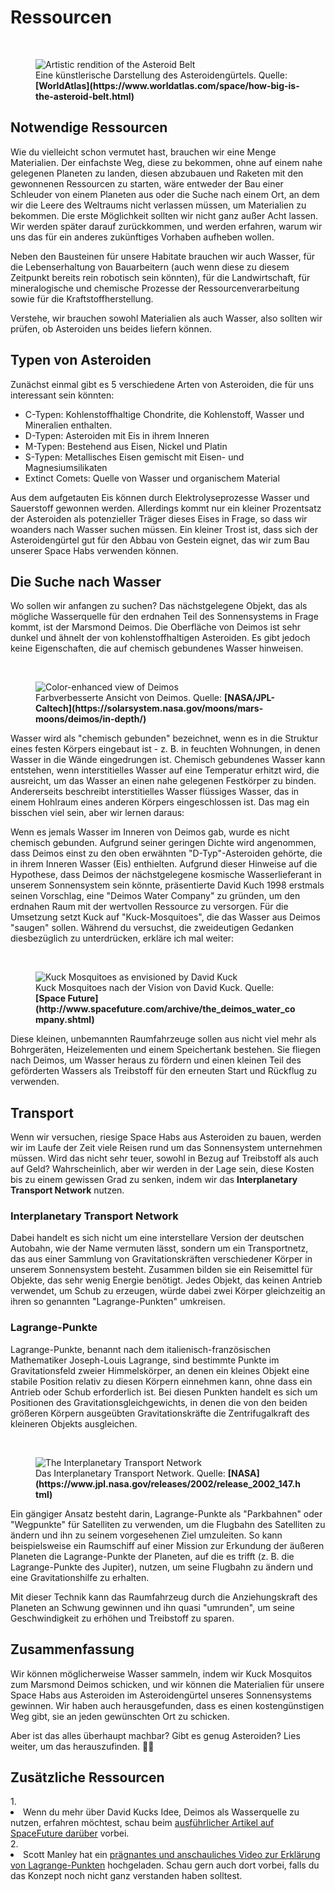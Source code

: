 
# Ressourcen

<ReadingTime />

<br/>
<figure>
<Image src={require(".//../../../resources/images/asteroidbelt.png")} alt="Artistic rendition of the Asteroid Belt" />
<figcaption style={{ color: "rgb(156, 156, 156)", fontSize: "14px", marginTop: "2px" }}>Eine künstlerische Darstellung des Asteroidengürtels. Quelle: <strong>[WorldAtlas](https://www.worldatlas.com/space/how-big-is-the-asteroid-belt.html)</strong></figcaption>
</figure>

## Notwendige Ressourcen
Wie du vielleicht schon vermutet hast, brauchen wir eine Menge Materialien. Der einfachste Weg, diese zu bekommen, ohne auf einem nahe gelegenen Planeten zu landen, diesen abzubauen und Raketen mit den gewonnenen Ressourcen zu starten, wäre entweder der Bau einer Schleuder von einem Planeten aus oder die Suche nach einem Ort, an dem wir die Leere des Weltraums nicht verlassen müssen, um Materialien zu bekommen. Die erste Möglichkeit sollten wir nicht ganz außer Acht lassen. Wir werden später darauf zurückkommen, und werden erfahren, warum wir uns das für ein anderes zukünftiges Vorhaben aufheben wollen.

Neben den Bausteinen für unsere Habitate brauchen wir auch Wasser, für die Lebenserhaltung von Bauarbeitern (auch wenn diese zu diesem Zeitpunkt bereits rein robotisch sein könnten), für die Landwirtschaft, für mineralogische und chemische Prozesse der Ressourcenverarbeitung sowie für die Kraftstoffherstellung.

Verstehe, wir brauchen sowohl Materialien als auch Wasser, also sollten wir prüfen, ob Asteroiden uns beides liefern können.

## Typen von Asteroiden
Zunächst einmal gibt es 5 verschiedene Arten von Asteroiden, die für uns interessant sein könnten:

- C-Typen: Kohlenstoffhaltige Chondrite, die Kohlenstoff, Wasser und Mineralien enthalten.
- D-Typen: Asteroiden mit Eis in ihrem Inneren
- M-Typen: Bestehend aus Eisen, Nickel und Platin
- S-Typen: Metallisches Eisen gemischt mit Eisen- und Magnesiumsilikaten
- Extinct Comets: Quelle von Wasser und organischem Material

Aus dem aufgetauten Eis können durch Elektrolyseprozesse Wasser und Sauerstoff gewonnen werden. Allerdings kommt nur ein kleiner Prozentsatz der Asteroiden als potenzieller Träger dieses Eises in Frage, so dass wir woanders nach Wasser suchen müssen. Ein kleiner Trost ist, dass sich der Asteroidengürtel gut für den Abbau von Gestein eignet, das wir zum Bau unserer Space Habs verwenden können.

## Die Suche nach Wasser
Wo sollen wir anfangen zu suchen? Das nächstgelegene Objekt, das als mögliche Wasserquelle für den erdnahen Teil des Sonnensystems in Frage kommt, ist der Marsmond Deimos. Die Oberfläche von Deimos ist sehr dunkel und ähnelt der von kohlenstoffhaltigen Asteroiden. Es gibt jedoch keine Eigenschaften, die auf chemisch gebundenes Wasser hinweisen. 

<br/>
<figure>
<Image src={require(".//../../../resources/images/deimos.png")} alt="Color-enhanced view of Deimos" />
<figcaption style={{ color: "rgb(156, 156, 156)", fontSize: "14px", marginTop: "2px" }}>Farbverbesserte Ansicht von Deimos. Quelle: <strong>[NASA/JPL-Caltech](https://solarsystem.nasa.gov/moons/mars-moons/deimos/in-depth/)</strong></figcaption>
</figure>

Wasser wird als "chemisch gebunden" bezeichnet, wenn es in die Struktur eines festen Körpers eingebaut ist - z. B. in feuchten Wohnungen, in denen Wasser in die Wände eingedrungen ist. Chemisch gebundenes Wasser kann entstehen, wenn interstitielles Wasser auf eine Temperatur erhitzt wird, die ausreicht, um das Wasser an einen nahe gelegenen Festkörper zu binden. Andererseits beschreibt interstitielles Wasser flüssiges Wasser, das in einem Hohlraum eines anderen Körpers eingeschlossen ist. Das mag ein bisschen viel sein, aber wir lernen daraus:

Wenn es jemals Wasser im Inneren von Deimos gab, wurde es nicht chemisch gebunden. Aufgrund seiner geringen Dichte wird angenommen, dass Deimos einst zu den oben erwähnten "D-Typ"-Asteroiden gehörte, die in ihrem Inneren Wasser (Eis) enthielten. Aufgrund dieser Hinweise auf die Hypothese, dass Deimos der nächstgelegene kosmische Wasserlieferant in unserem Sonnensystem sein könnte, präsentierte David Kuch 1998 erstmals seinen Vorschlag, eine "Deimos Water Company" zu gründen, um den erdnahen Raum mit der wertvollen Ressource zu versorgen. Für die Umsetzung setzt Kuck auf "Kuck-Mosquitoes", die das Wasser aus Deimos "saugen" sollen. Während du versuchst, die zweideutigen Gedanken diesbezüglich zu unterdrücken, erkläre ich mal weiter:

<br/>
<figure>
<Image src={require(".//../../../resources/images/deimosdrill.png")} alt="Kuck Mosquitoes as envisioned by  David Kuck" />
<figcaption style={{ color: "rgb(156, 156, 156)", fontSize: "14px", marginTop: "2px" }}>Kuck Mosquitoes nach der Vision von David Kuck. Quelle: <strong>[Space Future](http://www.spacefuture.com/archive/the_deimos_water_company.shtml)</strong></figcaption>
</figure>

Diese kleinen, unbemannten Raumfahrzeuge sollen aus nicht viel mehr als Bohrgeräten, Heizelementen und einem Speichertank bestehen. Sie fliegen nach Deimos, um Wasser heraus zu fördern und einen kleinen Teil des geförderten Wassers als Treibstoff für den erneuten Start und Rückflug zu verwenden.

## Transport
Wenn wir versuchen, riesige Space Habs aus Asteroiden zu bauen, werden wir im Laufe der Zeit viele Reisen rund um das Sonnensystem unternehmen müssen. Wird das nicht sehr teuer, sowohl in Bezug auf Treibstoff als auch auf Geld? Wahrscheinlich, aber wir werden in der Lage sein, diese Kosten bis zu einem gewissen Grad zu senken, indem wir das <strong>Interplanetary Transport Network</strong> nutzen.

### Interplanetary Transport Network

Dabei handelt es sich nicht um eine interstellare Version der deutschen Autobahn, wie der Name vermuten lässt, sondern um ein Transportnetz, das aus einer Sammlung von Gravitationskräften verschiedener Körper in unserem Sonnensystem besteht. Zusammen bilden sie ein Reisemittel für Objekte, das sehr wenig Energie benötigt. Jedes Objekt, das keinen Antrieb verwendet, um Schub zu erzeugen, würde dabei zwei Körper gleichzeitig an ihren so genannten "Lagrange-Punkten" umkreisen. 

### Lagrange-Punkte
Lagrange-Punkte, benannt nach dem italienisch-französischen Mathematiker Joseph-Louis Lagrange, sind bestimmte Punkte im Gravitationsfeld zweier Himmelskörper, an denen ein kleines Objekt eine stabile Position relativ zu diesen Körpern einnehmen kann, ohne dass ein Antrieb oder Schub erforderlich ist. Bei diesen Punkten handelt es sich um Positionen des Gravitationsgleichgewichts, in denen die von den beiden größeren Körpern ausgeübten Gravitationskräfte die Zentrifugalkraft des kleineren Objekts ausgleichen.

<br/>
<figure>
<Image src={require(".//../../../resources/images/itn.png")} alt="The Interplanetary Transport Network" />
<figcaption style={{ color: "rgb(156, 156, 156)", fontSize: "14px", marginTop: "2px" }}>Das Interplanetary Transport Network. Quelle: <strong>[NASA](https://www.jpl.nasa.gov/releases/2002/release_2002_147.html)</strong></figcaption>
</figure>

Ein gängiger Ansatz besteht darin, Lagrange-Punkte als "Parkbahnen" oder "Wegpunkte" für Satelliten zu verwenden, um die Flugbahn des Satelliten zu ändern und ihn zu seinem vorgesehenen Ziel umzuleiten. So kann beispielsweise ein Raumschiff auf einer Mission zur Erkundung der äußeren Planeten die Lagrange-Punkte der Planeten, auf die es trifft (z. B. die Lagrange-Punkte des Jupiter), nutzen, um seine Flugbahn zu ändern und eine Gravitationshilfe zu erhalten. 

Mit dieser Technik kann das Raumfahrzeug durch die Anziehungskraft des Planeten an Schwung gewinnen und ihn quasi "umrunden", um seine Geschwindigkeit zu erhöhen und Treibstoff zu sparen.

## Zusammenfassung
Wir können möglicherweise Wasser sammeln, indem wir Kuck Mosquitos zum Marsmond Deimos schicken, und wir können die Materialien für unsere Space Habs aus Asteroiden im Asteroidengürtel unseres Sonnensystems gewinnen. Wir haben auch herausgefunden, dass es einen kostengünstigen Weg gibt, sie an jeden gewünschten Ort zu schicken. 

Aber ist das alles überhaupt machbar? Gibt es genug Asteroiden? Lies weiter, um das herauszufinden. 💁‍♂️


<SaveArticleSection article="space-habitats-potential"/>

## Zusätzliche Ressourcen
<AdditionalResources>
  <div>
    <span>1. </span><li>Wenn du mehr über David Kucks Idee, Deimos als Wasserquelle zu nutzen, erfahren möchtest, schau beim <a href="https://spacefuture.com/archive/the_deimos_water_company.shtml" target="_blank">ausführlicher Artikel auf SpaceFuture darüber</a> vorbei.</li>
  </div>
<div>
    <span>2. </span><li>Scott Manley hat ein <a href="https://www.youtube.com/watch?v=7PHvDj4TDfM" target="_blank">prägnantes und anschauliches Video zur Erklärung von Lagrange-Punkten</a> hochgeladen. Schau gern auch dort vorbei, falls du das Konzept noch nicht ganz verstanden haben solltest.</li>
  </div>
</AdditionalResources>


<Analytics />